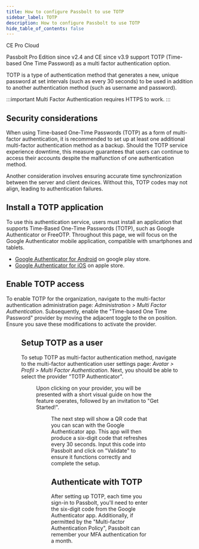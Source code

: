 ```yaml
---
title: How to configure Passbolt to use TOTP
sidebar_label: TOTP
description: How to configure Passbolt to use TOTP
hide_table_of_contents: false
---
```



<div style={{display: "flex", gap: "1rem"}}>
  <Chips link="https://www.passbolt.com/ce/docker" isUnderMainTitle={true}>CE</Chips>
  <Chips link="https://www.passbolt.com/pricing/pro" isUnderMainTitle={true}>Pro</Chips>
  <Chips link="https://www.passbolt.com/pricing/cloud" isUnderMainTitle={true}>Cloud</Chips>
</div>

Passbolt Pro Edition since v2.4 and CE since v3.9 support TOTP (Time-based One Time Password) as a multi factor authentication option.

TOTP is a type of authentication method that generates a new, unique password at set intervals (such as every 30 seconds) to be used in addition to another authentication method (such as username and password).

:::important
Multi Factor Authentication requires HTTPS to work.
:::

## Security considerations

When using Time-based One-Time Passwords (TOTP) as a form of multi-factor authentication, it is recommended to set up at least one additional multi-factor authentication method as a backup. Should the TOTP service experience downtime, this measure guarantees that users can continue to access their accounts despite the malfunction of one authentication method.

Another consideration involves ensuring accurate time synchronization between the server and client devices. Without this, TOTP codes may not align, leading to authentication failures.

## Install a TOTP application

To use this authentication service, users must install an application that supports Time-Based One-Time Passwords (TOTP), such as Google Authenticator or FreeOTP. Throughout this page, we will focus on the Google Authenticator mobile application, compatible with smartphones and tablets.

- [Google Authenticator for Android](https://play.google.com/store/apps/details?id=com.google.android.apps.authenticator2&hl=en&gl=US&pli=1) on google play store.
- [Google Authenticator for iOS](https://apps.apple.com/us/app/google-authenticator/id388497605) on apple store.

## Enable TOTP access

To enable TOTP for the organization, navigate to the multi-factor authentication administration page: *Administration > Multi Factor Authentication*. Subsequently, enable the "Time-based One Time Password" provider by moving the adjacent toggle to the on position. Ensure you save these modifications to activate the provider.

<Figure
  src="/img/help/2025/04/totp-passbolt-admin-enable.png"
  alt="Enable TOTP in Administration settings"
  caption="fig. Enable TOTP in Administration settings"
/>

## Setup TOTP as a user

To setup TOTP as multi-factor authentication method, navigate to the multi-factor authentication user settings page: *Avatar > Profil > Multi Factor Authentication*. Next, you should be able to select the provider "TOTP Authenticator".

<Figure
  src="/img/help/2025/04/totp-passbolt-user-enable.png"
  alt="Setup TOTP as a user"
  caption="fig. Setup TOTP as a user"
/>

Upon clicking on your provider, you will be presented with a short visual guide on how the feature operates, followed by an invitation to "Get Started!".

<Figure
  src="/img/help/2025/04/totp-passbolt-user-scan.png"
  alt="Scan TOTP QR code"
  caption="fig. Scan TOTP QR code"
/>

The next step will show a QR code that you can scan with the Google Authenticator app. This app will then produce a six-digit code that refreshes every 30 seconds. Input this code into Passbolt and click on "Validate" to ensure it functions correctly and complete the setup.

## Authenticate with TOTP

After setting up TOTP, each time you sign-in to Passbolt, you'll need to enter the six-digit code from the Google Authenticator app. Additionally, if permitted by the "Multi-factor Authentication Policy", Passbolt can remember your MFA authentication for a month.

<Figure
  src="/img/help/2025/04/totp-passbolt-user-authenticate.png"
  alt="Authenticate with TOTP"
  caption="fig. Authenticate with TOTP"
/>

